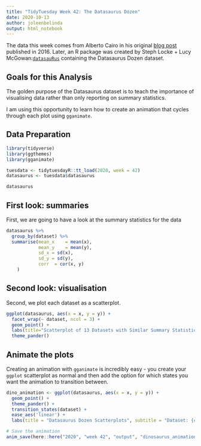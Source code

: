 ```yaml
---
title: "TidyTuesday Week 42: The Datasaurus Dozen"
date: 2020-10-13
author: joleenbelinda
output: html_notebook
---
```


The data this week comes from Alberto Cairo in his original [blog post](http://www.thefunctionalart.com/2016/08/download-datasaurus-never-trust-summary.html) published in 2016. Later, an R package was created by Steph Locke + Lucy McGowan:[`datasauRus`](https://cran.r-project.org/web/packages/datasauRus/vignettes/Datasaurus.html) containing the Datasaurus Dozen dataset.

## Goals for this Analysis

The golden purpose of the Datasaurus dataset is to teach the importance of visualising data rather than only reporting on summary statistics. 

I am using this opportunity to learn how to create an animation that cycles through each plot using `gganimate`.


## Data Preparation

```r

library(tidyverse)
library(ggthemes)
library(gganimate)

```

```r
tuesdata <- tidytuesdayR::tt_load(2020, week = 42)
datasaurus <- tuesdata$datasaurus
```

```r
datasaurus
```
## First look: summaries

First, we are going to have a look at the summary statistics for the data

```r

datasaurus %>%
  group_by(dataset) %>%
  summarise(mean_x    = mean(x),
            mean_y    = mean(y),
            sd_x = sd(x),
            sd_y = sd(y),
            corr  = cor(x, y)
    )

```

## Second look: visualisation

Second, we plot each dataset as a scatterplot.

```r
ggplot(datasaurus, aes(x = x, y = y)) +
  facet_wrap(~ dataset, ncol = 3) +
  geom_point() +
  labs(title="Scatterplot of 13 Datasets with Similar Summary Statistics",caption="TidyTuesday: Datasaurus Dozen") +
  theme_pander()
```
## Animate the plots

Creating an animation with `gganimate` is incredibly easy - you create your `ggplot` scatterplot as normal and then add the option for which states you want the animation to transition between.

```r
dino_animation <- ggplot(datasaurus, aes(x = x, y = y)) +
  geom_point() +
  theme_pander() +
  transition_states(dataset) +
  ease_aes('linear') +
  labs(title = "Datasaurus Dozen Scatterplots", subtitle = "Dataset: {closest_state}", caption="TidyTuesday: Datasaurus Dozen")

# Save the animation
anim_save(here::here("2020", "week 42", "output", "dinosaurus_animation.gif"))
```

